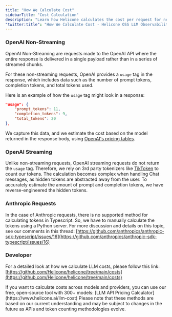 ```yaml
---
title: "How We Calculate Cost"
sidebarTitle: "Cost Calculation"
description: "Learn how Helicone calculates the cost per request for nearly all models, including both streamed and non-streamed requests. Detailed explanations and examples provided."
"twitter:title": "How We Calculate Cost - Helicone OSS LLM Observability"
---
```



### OpenAI Non-Streaming

OpenAI Non-Streaming are requests made to the OpenAI API where the entire response is delivered in a single payload rather than in a series of streamed chunks.

For these non-streaming requests, OpenAI provides a `usage` tag in the response, which includes data such as the number of prompt tokens, completion tokens, and total tokens used.

Here is an example of how the `usage` tag might look in a response:

```json
"usage": {
	"prompt_tokens": 11,
	"completion_tokens": 9,
	"total_tokens": 20
},
```

We capture this data, and we estimate the cost based on the model returned in the response body, using [OpenAI's pricing tables](https://openai.com/pricing#language-models).

### OpenAI Streaming

Unlike non-streaming requests, OpenAI streaming requests do not return the `usage` tag. Therefore, we rely on 3rd party tokenizers like [TikToken](https://github.com/openai/tiktoken) to count our tokens. The calculation becomes complex when handling Chat messages, as hidden tokens are abstracted away from the user. To accurately estimate the amount of prompt and completion tokens, we have reverse-engineered the hidden tokens.

### Anthropic Requests

In the case of Anthropic requests, there is no supported method for calculating tokens in Typescript. So, we have to manually calculate the tokens using a Python server. For more discussion and details on this topic, see our comments in this thread: [https://github.com/anthropics/anthropic-sdk-typescript/issues/16](https://github.com/anthropics/anthropic-sdk-typescript/issues/16)

### Developer

For a detailed look at how we calculate LLM costs, please follow this link: [https://github.com/Helicone/helicone/tree/main/costs](https://github.com/Helicone/helicone/tree/main/costs)

<Tip>
  If you want to calculate costs across models and providers, you can use our
  free, open-source tool with 300+ models: [LLM API Pricing
  Calculator](https://www.helicone.ai/llm-cost)
</Tip>

<Info>
  Please note that these methods are based on our current understanding and may
  be subject to changes in the future as APIs and token counting methodologies
  evolve.
</Info>

<QuestionsSection />
